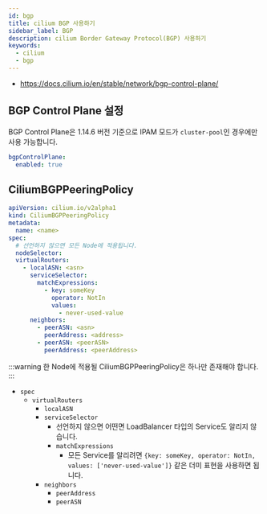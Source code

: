 ```yaml
---
id: bgp
title: cilium BGP 사용하기
sidebar_label: BGP
description: cilium Border Gateway Protocol(BGP) 사용하기
keywords:
  - cilium
  - bgp
---
```


- https://docs.cilium.io/en/stable/network/bgp-control-plane/

## BGP Control Plane 설정

BGP Control Plane은 1.14.6 버전 기준으로 IPAM 모드가 `cluster-pool`인 경우에만 사용 가능합니다.

```yaml title="cilium-values.yaml"
bgpControlPlane:
  enabled: true
```

## CiliumBGPPeeringPolicy

```yaml
apiVersion: cilium.io/v2alpha1
kind: CiliumBGPPeeringPolicy
metadata:
  name: <name>
spec:
  # 선언하지 않으면 모든 Node에 적용됩니다.
  nodeSelector:
  virtualRouters:
    - localASN: <asn>
      serviceSelector:
        matchExpressions:
          - key: someKey
            operator: NotIn
            values:
              - never-used-value
      neighbors:
        - peerASN: <asn>
          peerAddress: <address>
        - peerASN: <peerASN>
          peerAddress: <peerAddress>
```

:::warning
한 Node에 적용될 CiliumBGPPeeringPolicy은 하나만 존재해야 합니다.
:::

- `spec`
  - `virtualRouters`
    - `localASN`
    - `serviceSelector`
      - 선언하지 않으면 어떤면 LoadBalancer 타입의 Service도 알리지 않습니다.
      - `matchExpressions`
        - 모든 Service를 알리려면 `{key: someKey, operator: NotIn, values: ['never-used-value']}` 같은 더미 표현을 사용하면 됩니다.
    - `neighbors`
      - `peerAddress`
      - `peerASN`

